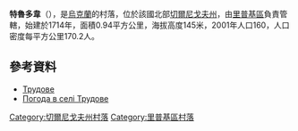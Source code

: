 {{coord|51|40|53|N|30|59|16|E|scale:100000|display=title}}

'''特魯多韋'''（{{lang-uk|Трудове}}），是[[烏克蘭|烏克蘭]]的村落，位於該國北部[[切爾尼戈夫州|切爾尼戈夫州]]，由[[里普基區|里普基區]]負責管轄，始建於1714年，面積0.94平方公里，海拔高度145米，2001年人口160，人口密度每平方公里170.2人。

==參考資料==
* [http://w1.c1.rada.gov.ua/pls/z7502/A005?rdat1=15.03.2014&rf7571=40984 Трудове]
* [http://weather.in.ua/ua/chernigovskaja/26542 Погода в селі Трудове] {{Wayback|url=http://weather.in.ua/ua/chernigovskaja/26542 |date=20160305093325 }}

[[Category:切爾尼戈夫州村落|Category:切爾尼戈夫州村落]]
[[Category:里普基區村落|Category:里普基區村落]]


{{Chernihiv-geo-stub}}